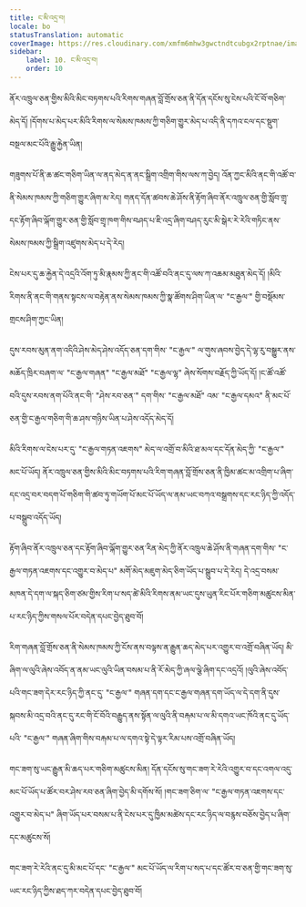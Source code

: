 ```yaml
---
title: ང་མི་འདྲ་བ།
locale: bo
statusTranslation: automatic
coverImage: https://res.cloudinary.com/xmfm6mhw3gwctndtcubgx2rptnae/image/upload/v1740468922/small_cover_tratado_de_psicologia_revolucionaria_a4c0dca4e0.webp
sidebar:
    label: 10. ང་མི་འདྲ་བ།
    order: 10
---
```

ནོར་འཁྲུལ་ཅན་གྱིས་མིའི་མིང་བཏགས་པའི་རིགས་གཞན་བློ་གྲོས་ཅན་ནི་དོན་དངོས་སུ་ངེས་པའི་ངོ་བོ་གཅིག་མེད་དོ། །དོགས་པ་མེད་པར་མིའི་རིགས་ལ་སེམས་ཁམས་ཀྱི་གཅིག་གྱུར་མེད་པ་འདི་ནི་དཀའ་ངལ་དང་སྡུག་བསྔལ་མང་པོའི་རྒྱུ་རྐྱེན་ཡིན།

གཟུགས་པོ་ནི་ཆ་ཚང་གཅིག་ཡིན་ལ་ནད་མེད་ན་ནང་སྒྲིག་འགྲིག་གིས་ལས་ཀ་བྱེད། འོན་ཀྱང་མིའི་ནང་གི་འཚོ་བ་ནི་སེམས་ཁམས་ཀྱི་གཅིག་གྱུར་ཞིག་མ་རེད། གནད་དོན་ཚབས་ཆེ་ཤོས་ནི་རྟོག་ཞིབ་ནོར་འཁྲུལ་ཅན་གྱི་སློབ་གྲྭ་དང་རྟོག་ཞིབ་ལྐོག་གྱུར་ཅན་གྱི་སློབ་གྲྭ་ཁག་གིས་བཤད་པ་ཇི་འདྲ་ཞིག་བཤད་རུང་མི་སྒེར་རེ་རེའི་གཏིང་ནས་སེམས་ཁམས་ཀྱི་སྒྲིག་འཛུགས་མེད་པ་དེ་རེད།

ངེས་པར་དུ་ཆ་རྐྱེན་དེ་འདྲའི་འོག་ཏུ་མི་རྣམས་ཀྱི་ནང་གི་འཚོ་བའི་ནང་དུ་ལས་ཀ་འཆམ་མཐུན་མེད་དོ། །མིའི་རིགས་ནི་ནང་གི་གནས་སྟངས་ལ་བརྟེན་ནས་སེམས་ཁམས་ཀྱི་སྣ་ཚོགས་ཤིག་ཡིན་ལ་ "ང་རྒྱལ་" གྱི་བསྡོམས་གྲངས་ཤིག་ཀྱང་ཡིན།

དུས་རབས་མུན་ནག་འདིའི་ཤེས་མེད་ཤེས་འདོད་ཅན་དག་གིས་ "ང་རྒྱལ་" ལ་གུས་ཞབས་བྱེད་དེ་ལྷ་རུ་བསྒྱུར་ནས་མཆོད་ཁྲིར་བཞག་ལ་ "ང་རྒྱལ་གཞན" "ང་རྒྱལ་མཐོ" "ང་རྒྱལ་ལྷ" ཞེས་སོགས་བརྗོད་ཀྱི་ཡོད་དོ། །ང་ཚོ་འཚོ་བའི་དུས་རབས་ནག་པོའི་ནང་གི་ "ཤེས་རབ་ཅན་" དག་གིས་ "ང་རྒྱལ་མཐོ" འམ་ "ང་རྒྱལ་དམའ" ནི་མང་པོ་ཅན་གྱི་ང་རྒྱལ་གཅིག་གི་ཆ་ཤས་གཉིས་ཡིན་པ་ཤེས་འདོད་མེད་དོ།

མིའི་རིགས་ལ་ངེས་པར་དུ་ "ང་རྒྱལ་གཏན་འཇགས" མེད་ལ་འགྲོ་བ་མིའི་ཐ་མལ་དང་དོན་མེད་ཀྱི་ "ང་རྒྱལ་" མང་པོ་ཡོད། ནོར་འཁྲུལ་ཅན་གྱིས་མིའི་མིང་བཏགས་པའི་རིག་གཞན་བློ་གྲོས་ཅན་ནི་ཁྱིམ་ཚང་མ་འགྲིག་པ་ཞིག་དང་འདྲ་བར་བདག་པོ་གཅིག་གི་ཚབ་ཏུ་གཡོག་པོ་མང་པོ་ཡོད་ལ་ནམ་ཡང་བཀའ་བསྒྲགས་དང་རང་ཉིད་ཀྱི་འདོད་པ་བསྒྲུབ་འདོད་ཡོད།

རྟོག་ཞིབ་ནོར་འཁྲུལ་ཅན་དང་རྟོག་ཞིབ་ལྐོག་གྱུར་ཅན་རིན་མེད་ཀྱི་ནོར་འཁྲུལ་ཆེ་ཤོས་ནི་གཞན་དག་གིས་ "ང་རྒྱལ་གཏན་འཇགས་དང་འགྱུར་བ་མེད་པ" མགོ་མེད་མཇུག་མེད་ཅིག་ཡོད་པ་སྒྲུབ་པ་དེ་རེད། དེ་འདྲ་བསམ་མཁན་དེ་དག་ལ་སྐད་ཅིག་ཙམ་གྱིས་རིག་པ་སད་ཚེ་མིའི་རིགས་ནམ་ཡང་དུས་ཡུན་རིང་པོར་གཅིག་མཚུངས་མིན་པ་རང་ཉིད་ཀྱིས་གསལ་པོར་བདེན་དཔང་བྱེད་ཐུབ་བོ།

རིག་གཞན་བློ་གྲོས་ཅན་ནི་སེམས་ཁམས་ཀྱི་ངོས་ནས་བལྟས་ན་རྒྱུན་ཆད་མེད་པར་འགྱུར་བ་འགྲོ་བཞིན་ཡོད། མི་ཞིག་ལ་ལུའི་ཞེས་འབོད་ན་ནམ་ཡང་ལུའི་ཡིན་བསམ་པ་ནི་རོ་མེད་ཀྱི་ཞལ་ལྕེ་ཞིག་དང་འདྲའོ། །ལུའི་ཞེས་འབོད་པའི་གང་ཟག་དེར་རང་ཉིད་ཀྱི་ནང་དུ་ "ང་རྒྱལ་" གཞན་དག་དང་ང་རྒྱལ་གཞན་དག་ཡོད་ལ་དེ་དག་ནི་དུས་སྐབས་མི་འདྲ་བའི་ནང་དུ་རང་གི་ངོ་བོའི་བརྒྱུད་ནས་སྟོན་ལ་ལུའི་ནི་བརྐམ་པ་ལ་མི་དགའ་ཡང་ཁོའི་ནང་དུ་ཡོད་པའི་ "ང་རྒྱལ་" གཞན་ཞིག་གིས་བརྐམ་པ་ལ་དགའ་སྟེ་དེ་ལྟར་རིམ་པས་འགྲོ་བཞིན་ཡོད།

གང་ཟག་སུ་ཡང་རྒྱུན་མི་ཆད་པར་གཅིག་མཚུངས་མིན། དོན་དངོས་སུ་གང་ཟག་རེ་རེའི་འགྱུར་བ་དང་འགལ་འདུ་མང་པོ་ཡོད་པ་ཚོར་བར་ཤེས་རབ་ཅན་ཞིག་བྱེད་མི་དགོས་སོ། །གང་ཟག་ཅིག་ལ་ "ང་རྒྱལ་གཏན་འཇགས་དང་འགྱུར་བ་མེད་པ" ཞིག་ཡོད་པར་བསམ་པ་ནི་ངེས་པར་དུ་ཁྱིམ་མཚེས་དང་རང་ཉིད་ལ་བརྙས་བཅོས་བྱེད་པ་ཞིག་དང་མཚུངས་སོ།

གང་ཟག་རེ་རེའི་ནང་དུ་མི་མང་པོ་དང་ "ང་རྒྱལ་" མང་པོ་ཡོད་ལ་རིག་པ་སད་པ་དང་ཚོར་བ་ཅན་གྱི་གང་ཟག་སུ་ཡང་རང་ཉིད་ཀྱིས་ཐད་ཀར་བདེན་དཔང་བྱེད་ཐུབ་བོ།

